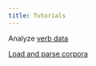 ```yaml
---
title: Tutorials
---
```




Analyze [verb data](./verbdata.qmd)

[Load and parse corpora](./parsecorpora.qmd)
